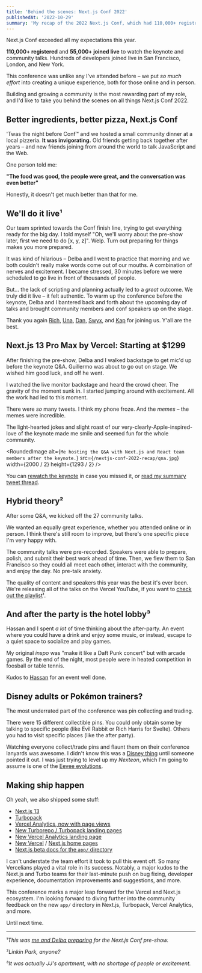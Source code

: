 ```yaml
---
title: 'Behind the scenes: Next.js Conf 2022'
publishedAt: '2022-10-29'
summary: 'My recap of the 2022 Next.js Conf, which had 110,000+ registrants and 55,000+ developers joining live.'
---
```


Next.js Conf exceeded all my expectations this year.

**110,000+ registered** and **55,000+ joined live** to watch the keynote and community talks. Hundreds of developers joined live in San Francisco, London, and New York.

This conference was unlike any I've attended before – we put _so much effort_ into creating a unique experience, both for those online and in person.

Building and growing a community is the most rewarding part of my role, and I'd like to take you behind the scenes on all things Next.js Conf 2022.

<StaticTweet id="1584969722189484032" />

## Better ingredients, better pizza, Next.js Conf

'Twas the night before Conf™️ and we hosted a small community dinner at a local pizzeria. **It was invigorating.** Old friends getting back together after years – and new friends joining from around the world to talk JavaScript and the Web.

<StaticTweet id="1585755520543039488" />

One person told me:

**"The food was good, the people were great, and the conversation was even better"**

Honestly, it doesn't get much better than that for me.

## We'll do it live¹

Our team sprinted towards the Conf finish line, trying to get everything ready for the big day. I told myself "Oh, we'll worry about the pre-show later, first we need to do [x, y, z]". Welp. Turn out preparing for things makes you more prepared.

It was kind of hilarious – Delba and I went to practice that morning and we both couldn't really make words come out of our mouths. A combination of nerves and excitement. I became stressed, 30 minutes before we were scheduled to go live in front of thousands of people.

But... the lack of scripting and planning actually led to a _great_ outcome. We truly did it live – it felt authentic. To warm up the conference before the keynote, Delba and I bantered back and forth about the upcoming day of talks and brought community members and conf speakers up on the stage.

<StaticTweet id="1584956560832614400" />

Thank you again [Rich](https://twitter.com/Rich_Harris), [Una](https://twitter.com/Una), [Dan](https://twitter.com/dan_abramov), [Swyx](https://twitter.com/swyx), and [Kap](https://twitter.com/kapehe_ok) for joining us. Y'all are the best.

## Next.js 13 Pro Max by Vercel: Starting at $1299

After finishing the pre-show, Delba and I walked backstage to get mic'd up before the keynote Q&A. Guillermo was about to go out on stage. We wished him good luck, and off he went.

I watched the live monitor backstage and heard the crowd cheer. The gravity of the moment sunk in. I started jumping around with excitement. All the work had led to this moment.

There were _so_ many tweets. I think my phone froze. And the _memes_ – the memes were incredible.

<StaticTweet id="1584974847306002432" />

The light-hearted jokes and slight roast of our very-clearly-Apple-inspired-love of the keynote made me smile and seemed fun for the whole community.

<RoundedImage
  alt={`Me hosting the Q&A with Next.js and React team members after the keynote.`}
  src={`/nextjs-conf-2022-recap/qna.jpg`}
  width={2000 / 2}
  height={1293 / 2}
/>

You can [rewatch the keynote](https://www.youtube.com/watch?v=NiknNI_0J48) in case you missed it, or [read my summary tweet thread](https://twitter.com/leeerob/status/1585349567410626560).

## Hybrid theory²

After some Q&A, we kicked off the 27 community talks.

We wanted an equally great experience, whether you attended online or in person. I think there's still room to improve, but there's one specific piece I'm very happy with.

The community talks were pre-recorded. Speakers were able to prepare, polish, and submit their best work ahead of time. Then, we flew them to San Francisco so they could all meet each other, interact with the community, and enjoy the day. No pre-talk anxiety.

The quality of content and speakers this year was the best it's ever been. We're releasing all of the talks on the Vercel YouTube, if you want to [check out the playlist](https://www.youtube.com/playlist?list=PLBnKlKpPeagll1CCK08EvjqgCq0C_dXZq&)¹.

## And after the party is the hotel lobby³

Hassan and I spent _a lot_ of time thinking about the after-party. An event where you could have a drink and enjoy some music, or instead, escape to a quiet space to socialize and play games.

<StaticTweet id="1585134730017935360" />

My original _inspo_ was "make it like a Daft Punk concert" but with arcade games. By the end of the night, most people were in heated competition in foosball or table tennis.

Kudos to [Hassan](https://twitter.com/nutlope) for an event well done.

## Disney adults or Pokémon trainers?

The most underrated part of the conference was pin collecting and trading.

There were 15 different collectible pins. You could only obtain some by talking to specific people (like Evil Rabbit or Rich Harris for Svelte). Others you had to visit specific places (like the after party).

<StaticTweet id="1585015842659786752" />

Watching everyone collect/trade pins and flaunt them on their conference lanyards was awesome. I didn't know this was a [Disney thing](https://www.shopdisney.com/toys-collectibles/collectibles/pins/) until someone pointed it out. I was just trying to level up my _Nexteon_, which I'm going to assume is one of the [Eevee evolutions](<https://bulbapedia.bulbagarden.net/wiki/Eevee_(Pok%C3%A9mon)>).

## Making ship happen

Oh yeah, we also shipped some stuff:

- [Next.js 13](http://nextjs.org/13)
- [Turbopack](https://vercel.com/blog/turbopack)
- [Vercel Analytics, now with page views](https://vercel.com/blog/vercel-acquires-splitbee)
- [New Turborepo / Turbopack landing pages](https://turbo.build/)
- [New Vercel Analytics landing page](https://vercel.com/analytics)
- [New Vercel](https://vercel.com/home) / [Next.js home pages](http://nextjs.org/)
- [Next.js beta docs for the `app/` directory](https://beta.nextjs.org/docs)

I can't understate the team effort it took to pull this event off. So many Vercelians played a vital role in its success. Notably, a major kudos to the Next.js and Turbo teams for their last-minute push on bug fixing, developer experience, documentation improvements and suggestions, and more.

This conference marks a major leap forward for the Vercel and Next.js ecosystem. I'm looking forward to diving further into the community feedback on the new `app/` directory in Next.js, Turbopack, Vercel Analytics, and more.

Until next time.

---

¹*This was [me and Delba preparing](https://www.youtube.com/watch?v=vu2NK5REvWM) for the Next.js Conf pre-show.*

²*Linkin Park, anyone?*

³*It was actually JJ's apartment, with no shortage of people or excitement.*
